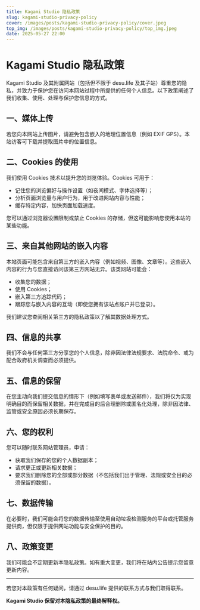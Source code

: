 ```yaml
---
title: Kagami Studio 隐私政策
slug: kagami-studio-privacy-policy
cover: /images/posts/kagami-studio-privacy-policy/cover.jpeg
top_img: /images/posts/kagami-studio-privacy-policy/top_img.jpeg
date: 2025-05-27 22:00
---
```


# Kagami Studio 隐私政策

Kagami Studio 及其附属网站（包括但不限于 desu.life 及其子站）尊重您的隐私，并致力于保护您在访问本网站过程中所提供的任何个人信息。以下政策阐述了我们收集、使用、处理与保护您信息的方式。

## 一、媒体上传

若您向本网站上传图片，请避免包含嵌入的地理位置信息（例如 EXIF GPS）。本站访客可下载并提取图片中的位置信息。

## 二、Cookies 的使用

我们使用 Cookies 技术以提升您的浏览体验。Cookies 可用于：

* 记住您的浏览偏好与操作设置（如夜间模式、字体选择等）；
* 分析页面浏览量与用户行为，用于改进网站内容与性能；
* 缓存特定内容，加快页面加载速度。

您可以通过浏览器设置限制或禁止 Cookies 的存储，但这可能影响您使用本站的某些功能。

## 三、来自其他网站的嵌入内容

本站页面可能包含来自第三方的嵌入内容（例如视频、图像、文章等）。这些嵌入内容的行为与您直接访问该第三方网站无异。该类网站可能会：

* 收集您的数据；
* 使用 Cookies；
* 嵌入第三方追踪代码；
* 跟踪您与嵌入内容的互动（即使您拥有该站点账户并已登录）。

我们建议您查阅相关第三方的隐私政策以了解其数据处理方式。

## 四、信息的共享

我们不会与任何第三方分享您的个人信息，除非因法律法规要求、法院命令、或为配合政府机关调查而必须提供。

## 五、信息的保留

在您主动向我们提交信息的情形下（例如填写表单或发送邮件），我们将仅为实现明确目的而保留相关数据，并在完成目的后合理删除或匿名化处理，除非因法律、监管或安全原因必须长期保存。

## 六、您的权利

您可以随时联系网站管理员，申请：

* 获取我们保存的您的个人数据副本；
* 请求更正或更新相关数据；
* 要求我们删除您的全部或部分数据（不包括我们出于管理、法规或安全目的必须保留的数据）。

## 七、数据传输

在必要时，我们可能会将您的数据传输至使用自动垃圾检测服务的平台或托管服务提供商，但仅限于提供网站功能与安全保护的目的。

## 八、政策变更

我们可能会不定期更新本隐私政策。如有重大变更，我们将在站内公告提示您留意更新内容。

---

若您对本政策有任何疑问，请通过 desu.life 提供的联系方式与我们取得联系。

**Kagami Studio 保留对本隐私政策的最终解释权。**
